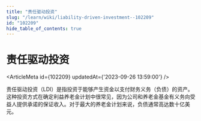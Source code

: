```yaml
---
title: "责任驱动投资"
slug: "/learn/wiki/liability-driven-investment--102209"
id: "102209"
hide_table_of_contents: true
---
```



# 责任驱动投资

<ArticleMeta id={102209} updatedAt={'2023-09-26 13:59:00'} />
<div className='border-solid border-b border-t-0 my-4 border-[var(--ifm-color-gray-300)]' />

责任驱动投资（LDI）是指投资于能够产生资金以支付财务义务（负债）的资产。这种投资方式在确定利益养老金计划中很常见，因为公司和养老金基金有义务向受益人提供承诺的保证收入。对于最大的养老金计划来说，负债通常高达数十亿美元。
